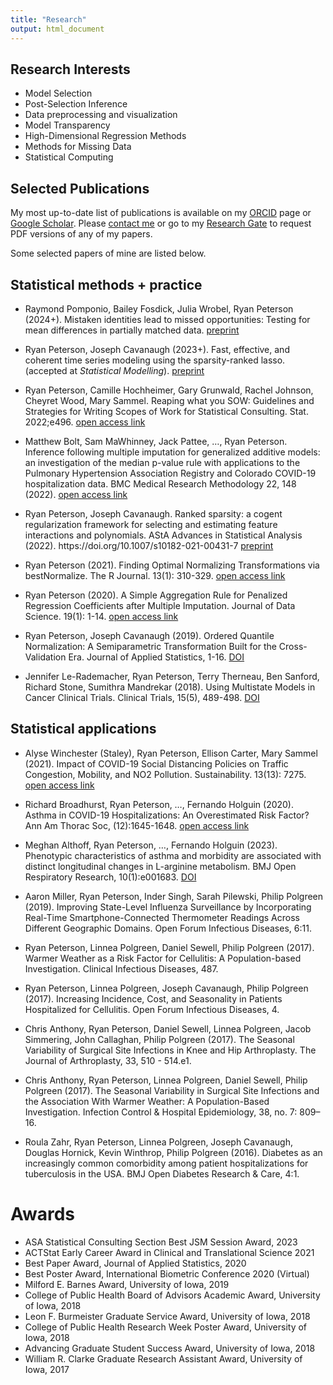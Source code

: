 ```yaml
---
title: "Research"
output: html_document
---
```


## Research Interests

- Model Selection
- Post-Selection Inference
- Data preprocessing and visualization
-	Model Transparency
-	High-Dimensional Regression Methods
- Methods for Missing Data
- Statistical Computing

## Selected Publications

My most up-to-date list of publications is available on my [ORCID](https://orcid.org/0000-0002-4650-5798) page or [Google Scholar](https://scholar.google.com/citations?user=Ikvj0XwAAAAJ). Please [contact me](mailto:ryan.a.peterson@cuanschutz.edu) or go to my [Research Gate](https://www.researchgate.net/profile/Ryan-Peterson-9) to request PDF versions of any of my papers.

Some selected papers of mine are listed below.  

## Statistical methods + practice

- Raymond Pomponio, Bailey Fosdick, Julia Wrobel, Ryan Peterson (2024+). Mistaken identities lead to missed opportunities: Testing for mean differences in partially matched data. [preprint](https://arxiv.org/pdf/2312.14689.pdf)

- Ryan Peterson, Joseph Cavanaugh (2023+). Fast, effective, and coherent time series modeling using the sparsity-ranked lasso. (accepted at *Statistical Modelling*). [preprint](https://www.arxiv.org/pdf/2211.01492.pdf)

- Ryan Peterson, Camille Hochheimer, Gary Grunwald, Rachel Johnson, Cheyret Wood, Mary Sammel. Reaping what you SOW: Guidelines and Strategies for Writing Scopes of Work for Statistical Consulting. Stat. 2022;e496. [open access link](https://doi.org/10.1002/sta4.496)

- Matthew Bolt, Sam MaWhinney, Jack Pattee, ..., Ryan Peterson. Inference following multiple imputation for generalized additive models: an investigation of the median p-value rule with applications to the Pulmonary Hypertension Association Registry and Colorado COVID-19 hospitalization data. BMC Medical Research Methodology 22, 148 (2022). [open access link](https://doi.org/10.1186/s12874-022-01613-w)

- Ryan Peterson, Joseph Cavanaugh. Ranked sparsity: a cogent regularization framework for selecting and estimating feature interactions and polynomials. AStA Advances in Statistical Analysis (2022). https://doi.org/10.1007/s10182-021-00431-7 [preprint](https://arxiv.org/abs/2107.07594)

- Ryan Peterson (2021). Finding Optimal Normalizing Transformations via bestNormalize. The R Journal. 13(1): 310-329.  [open access link](https://journal.r-project.org/dev/articles/RJ-2021-041/)

- Ryan Peterson (2020). A Simple Aggregation Rule for Penalized Regression Coefficients after Multiple Imputation. Journal of Data Science. 19(1): 1-14. [open access link](https://jds-online.org/journal/JDS/article/106/info)

- Ryan Peterson, Joseph Cavanaugh (2019). Ordered Quantile Normalization: A Semiparametric Transformation Built for the Cross-Validation Era. Journal of Applied Statistics, 1-16. [DOI](https://doi.org/10.1080/02664763.2019.1630372)

- Jennifer Le-Rademacher, Ryan Peterson, Terry Therneau, Ben Sanford, Richard Stone, Sumithra Mandrekar (2018). Using Multistate Models in Cancer Clinical Trials. Clinical Trials, 15(5), 489-498. [DOI](https://doi.org/10.1177/1740774518789098)

## Statistical applications 

- Alyse Winchester (Staley), Ryan Peterson, Ellison Carter, Mary Sammel (2021). Impact of COVID-19 Social Distancing Policies on Traffic Congestion, Mobility, and NO2 Pollution. Sustainability. 13(13): 7275. [open access link](https://doi.org/10.3390/su13137275)

- Richard Broadhurst, Ryan Peterson, …, Fernando Holguin (2020). Asthma in COVID-19 Hospitalizations: An Overestimated Risk Factor? Ann Am Thorac Soc, (12):1645-1648. [open access link](https://www.atsjournals.org/doi/10.1513/AnnalsATS.202006-613RL)

- Meghan Althoff, Ryan Peterson, ..., Fernando Holguin (2023). Phenotypic characteristics of asthma and morbidity are associated with distinct longitudinal changes in L-arginine metabolism. BMJ Open Respiratory Research, 10(1):e001683. [DOI](https://doi.org/10.1136/bmjresp-2023-001683)

- Aaron Miller, Ryan Peterson, Inder Singh, Sarah Pilewski, Philip Polgreen (2019). Improving State-Level Influenza Surveillance by Incorporating Real-Time Smartphone-Connected Thermometer Readings Across Different Geographic Domains. Open Forum Infectious Diseases, 6:11.

- Ryan Peterson, Linnea Polgreen, Daniel Sewell, Philip Polgreen (2017). Warmer Weather as a Risk Factor for Cellulitis: A Population-based Investigation. Clinical Infectious Diseases, 487. 

- Ryan Peterson, Linnea Polgreen, Joseph Cavanaugh, Philip Polgreen (2017). Increasing Incidence, Cost, and Seasonality in Patients Hospitalized for Cellulitis. Open Forum Infectious Diseases, 4.

- Chris Anthony, Ryan Peterson, Daniel Sewell, Linnea Polgreen, Jacob Simmering, John Callaghan, Philip Polgreen (2017). The Seasonal Variability of Surgical Site Infections in Knee and Hip Arthroplasty. The Journal of Arthroplasty, 33, 510 - 514.e1.

- Chris Anthony, Ryan Peterson, Linnea Polgreen, Daniel Sewell, Philip Polgreen (2017). The Seasonal Variability in Surgical Site Infections and the Association With Warmer Weather: A Population-Based Investigation. Infection Control & Hospital Epidemiology, 38, no. 7: 809–16.

- Roula Zahr, Ryan Peterson, Linnea Polgreen, Joseph Cavanaugh, Douglas Hornick, Kevin Winthrop, Philip Polgreen (2016).  Diabetes as an increasingly common comorbidity among patient hospitalizations for tuberculosis in the USA. BMJ Open Diabetes Research & Care, 4:1.

# Awards

- ASA Statistical Consulting Section Best JSM Session Award, 2023
- ACTStat Early Career Award in Clinical and Translational Science 2021
- Best Paper Award, Journal of Applied Statistics, 2020
- Best Poster Award, International Biometric Conference 2020 (Virtual)
- Milford E. Barnes Award, University of Iowa, 2019
- College of Public Health Board of Advisors Academic Award, University of Iowa, 2018
- Leon F. Burmeister Graduate Service Award, University of Iowa, 2018
- College of Public Health Research Week Poster Award, University of Iowa, 2018
- Advancing Graduate Student Success Award, University of Iowa, 2018 
- William R. Clarke Graduate Research Assistant Award, University of Iowa, 2017
